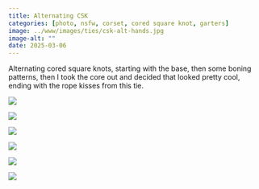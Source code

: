 ```yaml
---
title: Alternating CSK
categories: [photo, nsfw, corset, cored square knot, garters]
image: ../www/images/ties/csk-alt-hands.jpg
image-alt: ""
date: 2025-03-06
---
```


Alternating cored square knots, starting with the base, then some boning patterns, then I took the core out and decided that looked pretty cool, ending with the rope kisses from this tie.

::: {layout-ncol=3}

![](../www/images/ties/csk-alt-base.jpg)

![](../www/images/ties/csk-alt-front.jpg)

![](../www/images/ties/csk-alt-hands.jpg)

![](../www/images/ties/csk-alt-legs.jpg)

![](../www/images/ties/csk-alt-no-core.jpg)

![](../www/images/ties/csk-alt-rope-kisses.jpg)

:::